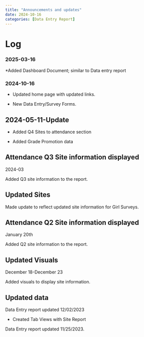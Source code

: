 ```yaml
---
title: "Announcements and updates"
date: 2024-10-16
categories: [Data Entry Report]
---
```


# Log

::: callout-note
### 2025-03-16

\*Added Dashboard Document; similar to Data entry report
:::

::: callout-note
### 2024-10-16

-   Updated home page with updated links.

-   New Data Entry/Survey Forms.
:::

::: callout-note
## 2024-05-11-Update

-   Added Q4 Sites to attendance section

-   Added Grade Promotion data
:::

::: callout-note
# Attendance Q3 Site information displayed

2024-03

Added Q3 site information to the report.
:::

::: callout-note
## Updated Sites

Made update to reflect updated site information for Girl Surveys.
:::

::: callout-note
## Attendance Q2 Site information displayed

January 20th

Added Q2 site information to the report.
:::

::: callout-note
# Updated Visuals

December 18-December 23

Added visuals to display site information.
:::

::: callout-note
## Updated data

Data Entry report updated 12/02/2023

-   Created Tab Views with Site Report

Data Entry report updated 11/25/2023.
:::
